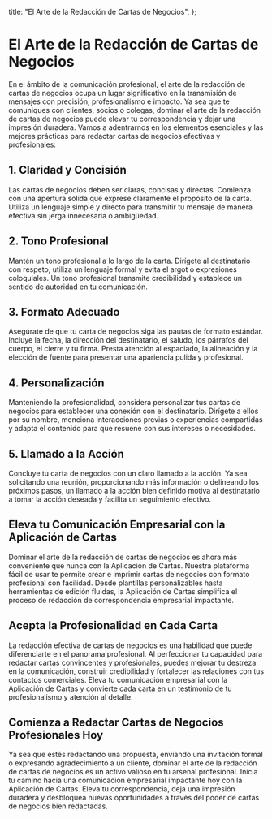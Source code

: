
  title: "El Arte de la Redacción de Cartas de Negocios",
};

# El Arte de la Redacción de Cartas de Negocios

<MdxImage src="/blog/the-art-of-business-letter-writing.jpg" alt="El Arte de la Redacción de Cartas de Negocios" width={800} height={700} />

En el ámbito de la comunicación profesional, el arte de la redacción de cartas de negocios ocupa un lugar significativo en la transmisión de mensajes con precisión, profesionalismo e impacto. Ya sea que te comuniques con clientes, socios o colegas, dominar el arte de la redacción de cartas de negocios puede elevar tu correspondencia y dejar una impresión duradera. Vamos a adentrarnos en los elementos esenciales y las mejores prácticas para redactar cartas de negocios efectivas y profesionales:

## 1. Claridad y Concisión

Las cartas de negocios deben ser claras, concisas y directas. Comienza con una apertura sólida que exprese claramente el propósito de la carta. Utiliza un lenguaje simple y directo para transmitir tu mensaje de manera efectiva sin jerga innecesaria o ambigüedad.

## 2. Tono Profesional

Mantén un tono profesional a lo largo de la carta. Dirígete al destinatario con respeto, utiliza un lenguaje formal y evita el argot o expresiones coloquiales. Un tono profesional transmite credibilidad y establece un sentido de autoridad en tu comunicación.

## 3. Formato Adecuado

Asegúrate de que tu carta de negocios siga las pautas de formato estándar. Incluye la fecha, la dirección del destinatario, el saludo, los párrafos del cuerpo, el cierre y tu firma. Presta atención al espaciado, la alineación y la elección de fuente para presentar una apariencia pulida y profesional.

## 4. Personalización

Manteniendo la profesionalidad, considera personalizar tus cartas de negocios para establecer una conexión con el destinatario. Dirígete a ellos por su nombre, menciona interacciones previas o experiencias compartidas y adapta el contenido para que resuene con sus intereses o necesidades.

## 5. Llamado a la Acción

Concluye tu carta de negocios con un claro llamado a la acción. Ya sea solicitando una reunión, proporcionando más información o delineando los próximos pasos, un llamado a la acción bien definido motiva al destinatario a tomar la acción deseada y facilita un seguimiento efectivo.

## Eleva tu Comunicación Empresarial con la Aplicación de Cartas

Dominar el arte de la redacción de cartas de negocios es ahora más conveniente que nunca con la Aplicación de Cartas. Nuestra plataforma fácil de usar te permite crear e imprimir cartas de negocios con formato profesional con facilidad. Desde plantillas personalizables hasta herramientas de edición fluidas, la Aplicación de Cartas simplifica el proceso de redacción de correspondencia empresarial impactante.

## Acepta la Profesionalidad en Cada Carta

La redacción efectiva de cartas de negocios es una habilidad que puede diferenciarte en el panorama profesional. Al perfeccionar tu capacidad para redactar cartas convincentes y profesionales, puedes mejorar tu destreza en la comunicación, construir credibilidad y fortalecer las relaciones con tus contactos comerciales. Eleva tu comunicación empresarial con la Aplicación de Cartas y convierte cada carta en un testimonio de tu profesionalismo y atención al detalle.

## Comienza a Redactar Cartas de Negocios Profesionales Hoy

Ya sea que estés redactando una propuesta, enviando una invitación formal o expresando agradecimiento a un cliente, dominar el arte de la redacción de cartas de negocios es un activo valioso en tu arsenal profesional. Inicia tu camino hacia una comunicación empresarial impactante hoy con la Aplicación de Cartas. Eleva tu correspondencia, deja una impresión duradera y desbloquea nuevas oportunidades a través del poder de cartas de negocios bien redactadas.